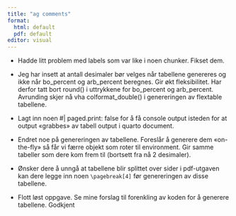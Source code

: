```yaml
---
title: "ag comments"
format: 
  html: default
  pdf: default
editor: visual
---
```


-   Hadde litt problem med labels som var like i noen chunker.
    Fikset dem.

-   Jeg har insett at antall desimaler bør velges når tabellene genereres og ikke når bo_percent og arb_percent beregnes.
    Gir økt fleksibilitet.
    Har derfor tatt bort round() i uttrykkene for bo_percent og arb_percent.
    Avrunding skjer nå vha colformat_double() i genereringen av flextable tabellene.

-   Lagt inn noen #\| paged.print: false for å få console output isteden for at output «grabbes» av tabell output i quarto document.

-   Endret noe på genereringen av tabellene.
    Foreslår å generere dem «on-the-fly» så får vi færre objekt som roter til environment.
    Gir samme tabeller som dere kom frem til (bortsett fra nå 2 desimaler).

-   Ønsker dere å unngå at tabellene blir splittet over sider i pdf-utgaven kan dere legge inn noen `\pagebreak[4]` før genereringen av disse tabellene.

-   Flott løst oppgave.
    Se mine forslag til forenkling av koden for å generere tabellene.
    Godkjent
